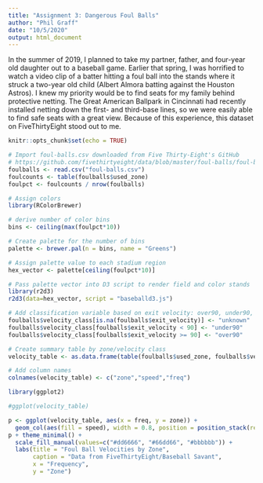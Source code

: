 ```yaml
---
title: "Assignment 3: Dangerous Foul Balls"
author: "Phil Graff"
date: "10/5/2020"
output: html_document
---
```


In the summer of 2019, I planned to take my partner, father, and four-year old daughter out to a baseball game. Earlier that spring, I was horrified to watch a video clip of a batter hitting a foul ball into the stands where it struck a two-year old child (Albert Almora batting against the Houston Astros). I knew my priority would be to find seats for my family behind protective netting. The Great American Ballpark in Cincinnati had recently installed netting down the first- and third-base lines, so we were easily able to find safe seats with a great view. Because of this experience, this dataset on FiveThirtyEight stood out to me.



```r
knitr::opts_chunk$set(echo = TRUE)
```



```r
# Import foul-balls.csv downloaded from Five Thirty-Eight's GitHub
# https://github.com/fivethirtyeight/data/blob/master/foul-balls/foul-balls.csv
foulballs <- read.csv("foul-balls.csv")
foulcounts <- table(foulballs$used_zone)
foulpct <- foulcounts / nrow(foulballs)
```


```r
# Assign colors
library(RColorBrewer)

# derive number of color bins
bins <- ceiling(max(foulpct*10))

# Create palette for the number of bins
palette <- brewer.pal(n = bins, name = "Greens")

# Assign palette value to each stadium region
hex_vector <- palette[ceiling(foulpct*10)]

# Pass palette vector into D3 script to render field and color stands
library(r2d3)
r2d3(data=hex_vector, script = "baseballd3.js")

```

```r
# Add classification variable based on exit velocity: over90, under90, unknown
foulballs$velocity_class[is.na(foulballs$exit_velocity)] <- "unknown"
foulballs$velocity_class[foulballs$exit_velocity < 90] <- "under90"
foulballs$velocity_class[foulballs$exit_velocity >= 90] <- "over90"

# Create summary table by zone/velocity class
velocity_table <- as.data.frame(table(foulballs$used_zone, foulballs$velocity_class))

# Add column names
colnames(velocity_table) <- c("zone","speed","freq")

```


```r
library(ggplot2)

#ggplot(velocity_table)

p <- ggplot(velocity_table, aes(x = freq, y = zone)) +
  geom_col(aes(fill = speed), width = 0.8, position = position_stack(reverse = TRUE))
p + theme_minimal() +
  scale_fill_manual(values=c("#dd6666", "#66dd66", "#bbbbbb")) +
  labs(title = "Foul Ball Velocities by Zone",
       caption = "Data from FiveThirtyEight/Baseball Savant",
       x = "Frequency",
       y = "Zone")

```

